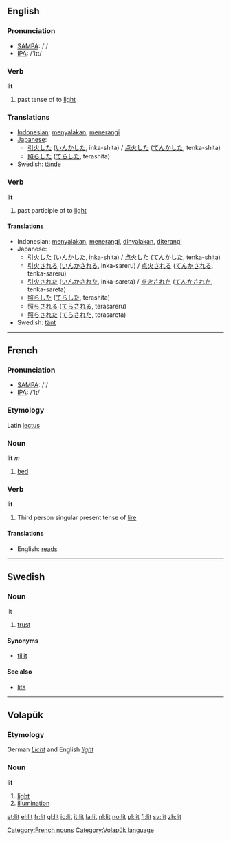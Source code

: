 ==English==
=== Pronunciation ===
*[[w:SAMPA|SAMPA]]: /'/
*[[w:IPA|IPA]]: /'lɪt/

=== Verb ===
'''lit'''

# past tense of to [[light]]

=== Translations ===
*[[Indonesian]]: [[nyala|menyalakan]], [[terang|menerangi]]
*[[Japanese]]: 
** [[引火]]した ([[いんか]]した, inka-shita) / [[点火]]した ([[てんか]]した, tenka-shita)
** [[照らした]] ([[てらした]], terashita)
*Swedish: [[tände]]

=== Verb ===
'''lit'''

# past participle of to [[light]]

==== Translations ====
*Indonesian: [[nyala|menyalakan]], [[terang|menerangi]], [[nyala|dinyalakan]], [[terang|diterangi]]
*Japanese: 
** [[引火]]した ([[いんか]]した, inka-shita) / [[点火]]した ([[てんか]]した, tenka-shita)
** [[引火]]される ([[いんか]]される, inka-sareru) / [[点火]]される ([[てんか]]される, tenka-sareru)
** [[引火]]された ([[いんか]]された, inka-sareta) / [[点火]]された ([[てんか]]された, tenka-sareta)
** [[照らした]] ([[てらした]], terashita)
** [[照らされる]] ([[てらされる]], terasareru)
** [[照らされた]] ([[てらされた]], terasareta)
*Swedish: [[tänt]]

----

==French==
===Pronunciation===
*[[w:SAMPA|SAMPA]]: /'/
*[[w:IPA|IPA]]: /'lɪ/
===Etymology===
Latin [[lectus]]
===Noun===
'''lit''' ''m''

# [[bed]]

=== Verb ===
'''lit'''

# Third person singular present tense of [[lire]]

====Translations====
*English: [[reads]]

[[Category:French nouns]]

----

== Swedish ==
=== Noun ===
;lit
#[[trust]]

====Synonyms====
*[[tillit]]
====See also====
*[[lita]]

----

==Volapük==
===Etymology===
German ''[[Licht]]'' and English ''[[light]]''
===Noun===
'''lit'''

# [[light]]
# [[illumination]]

[[Category:Volapük language]]

[[et:lit]]
[[el:lit]]
[[fr:lit]]
[[gl:lit]]
[[io:lit]]
[[it:lit]]
[[la:lit]]
[[nl:lit]]
[[no:lit]]
[[pl:lit]]
[[fi:lit]]
[[sv:lit]]
[[zh:lit]]